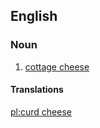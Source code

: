 ==English==

===Noun===
{{en-noun|head=[[curd]] [[cheese]]|curd cheeses}}

# [[cottage cheese]]

====Translations====
{{trans-see|cottage cheese}}

[[pl:curd cheese]]